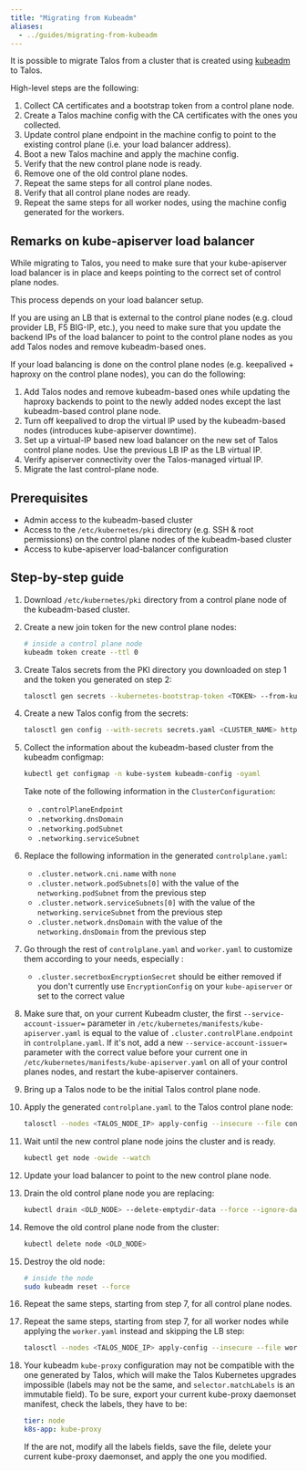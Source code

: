 ```yaml
---
title: "Migrating from Kubeadm"
aliases:
  - ../guides/migrating-from-kubeadm
---
```


It is possible to migrate Talos from a cluster that is created using
[kubeadm](https://kubernetes.io/docs/setup/production-environment/tools/kubeadm/create-cluster-kubeadm/) to Talos.

High-level steps are the following:

1. Collect CA certificates and a bootstrap token from a control plane node.
2. Create a Talos machine config with the CA certificates with the ones you collected.
3. Update control plane endpoint in the machine config to point to the existing control plane (i.e. your load balancer address).
4. Boot a new Talos machine and apply the machine config.
5. Verify that the new control plane node is ready.
6. Remove one of the old control plane nodes.
7. Repeat the same steps for all control plane nodes.
8. Verify that all control plane nodes are ready.
9. Repeat the same steps for all worker nodes, using the machine config generated for the workers.

## Remarks on kube-apiserver load balancer

While migrating to Talos, you need to make sure that your kube-apiserver load balancer is in place
and keeps pointing to the correct set of control plane nodes.

This process depends on your load balancer setup.

If you are using an LB that is external to the control plane nodes (e.g. cloud provider LB, F5 BIG-IP, etc.),
you need to make sure that you update the backend IPs of the load balancer to point to the control plane nodes as
you add Talos nodes and remove kubeadm-based ones.

If your load balancing is done on the control plane nodes (e.g. keepalived + haproxy on the control plane nodes),
you can do the following:

1. Add Talos nodes and remove kubeadm-based ones while updating the haproxy backends
   to point to the newly added nodes except the last kubeadm-based control plane node.
2. Turn off keepalived to drop the virtual IP used by the kubeadm-based nodes (introduces kube-apiserver downtime).
3. Set up a virtual-IP based new load balancer on the new set of Talos control plane nodes.
   Use the previous LB IP as the LB virtual IP.
4. Verify apiserver connectivity over the Talos-managed virtual IP.
5. Migrate the last control-plane node.

## Prerequisites

- Admin access to the kubeadm-based cluster
- Access to the `/etc/kubernetes/pki` directory (e.g. SSH & root permissions)
  on the control plane nodes of the kubeadm-based cluster
- Access to kube-apiserver load-balancer configuration

## Step-by-step guide

1. Download `/etc/kubernetes/pki` directory from a control plane node of the kubeadm-based cluster.

2. Create a new join token for the new control plane nodes:

   ```bash
   # inside a control plane node
   kubeadm token create --ttl 0
   ```

3. Create Talos secrets from the PKI directory you downloaded on step 1 and the token you generated on step 2:

   ```bash
   talosctl gen secrets --kubernetes-bootstrap-token <TOKEN> --from-kubernetes-pki <PKI_DIR>
   ```

4. Create a new Talos config from the secrets:

   ```bash
   talosctl gen config --with-secrets secrets.yaml <CLUSTER_NAME> https://<EXISTING_CLUSTER_LB_IP>
   ```

5. Collect the information about the kubeadm-based cluster from the kubeadm configmap:

   ```bash
   kubectl get configmap -n kube-system kubeadm-config -oyaml
   ```

   Take note of the following information in the `ClusterConfiguration`:
    - `.controlPlaneEndpoint`
    - `.networking.dnsDomain`
    - `.networking.podSubnet`
    - `.networking.serviceSubnet`

6. Replace the following information in the generated `controlplane.yaml`:
    - `.cluster.network.cni.name` with `none`
    - `.cluster.network.podSubnets[0]` with the value of the `networking.podSubnet` from the previous step
    - `.cluster.network.serviceSubnets[0]` with the value of the `networking.serviceSubnet` from the previous step
    - `.cluster.network.dnsDomain` with the value of the `networking.dnsDomain` from the previous step

7. Go through the rest of `controlplane.yaml` and `worker.yaml` to customize them according to your needs, especially :
    - `.cluster.secretboxEncryptionSecret` should be either removed if you don't currently use `EncryptionConfig` on your `kube-apiserver` or set to the correct value

8. Make sure that, on your current Kubeadm cluster, the first `--service-account-issuer=` parameter in `/etc/kubernetes/manifests/kube-apiserver.yaml` is equal to the value of `.cluster.controlPlane.endpoint` in `controlplane.yaml`.
   If it's not, add a new `--service-account-issuer=` parameter with the correct value before your current one in `/etc/kubernetes/manifests/kube-apiserver.yaml` on all of your control planes nodes, and restart the kube-apiserver containers.

9. Bring up a Talos node to be the initial Talos control plane node.

10. Apply the generated `controlplane.yaml` to the Talos control plane node:

    ```bash
    talosctl --nodes <TALOS_NODE_IP> apply-config --insecure --file controlplane.yaml
    ```

11. Wait until the new control plane node joins the cluster and is ready.

    ```bash
    kubectl get node -owide --watch
    ```

12. Update your load balancer to point to the new control plane node.

13. Drain the old control plane node you are replacing:

    ```bash
    kubectl drain <OLD_NODE> --delete-emptydir-data --force --ignore-daemonsets --timeout=10m
    ```

14. Remove the old control plane node from the cluster:

    ```bash
    kubectl delete node <OLD_NODE>
    ```

15. Destroy the old node:

    ```bash
    # inside the node
    sudo kubeadm reset --force
    ```

16. Repeat the same steps, starting from step 7, for all control plane nodes.

17. Repeat the same steps, starting from step 7, for all worker nodes while applying the `worker.yaml` instead and skipping the LB step:

    ```bash
    talosctl --nodes <TALOS_NODE_IP> apply-config --insecure --file worker.yaml
    ```

18. Your kubeadm `kube-proxy` configuration may not be compatible with the one generated by Talos, which will make the Talos Kubernetes upgrades impossible (labels may not be the same, and `selector.matchLabels` is an immutable field).
    To be sure, export your current kube-proxy daemonset manifest, check the labels, they have to be:

    ```yaml
    tier: node
    k8s-app: kube-proxy
    ```

    If the are not, modify all the labels fields, save the file, delete your current kube-proxy daemonset, and apply the one you modified.
